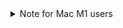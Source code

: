 <details>
    <summary>Note for Mac M1 users</summary>

Mac M1 architecture is not directly compatible with CocoaPods. If you encounter issues when installing pods, you can solve it by running:

- `sudo arch -x86_64 gem install ffi`
- `arch -x86_64 pod install`

These commands install the `ffi` package, to load dynamically-linked libraries and let you run the `pod install` properly, and runs `pod install` with the proper architecture.

</details>
